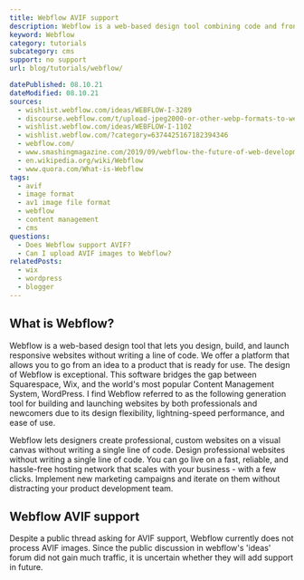 ```yaml
---
title: Webflow AVIF support
description: Webflow is a web-based design tool combining code and frontend editing. Learn how to use AVIF images within Webflow.
keyword: Webflow
category: tutorials
subcategory: cms
support: no support
url: blog/tutorials/webflow/

datePublished: 08.10.21
dateModified: 08.10.21
sources:
  - wishlist.webflow.com/ideas/WEBFLOW-I-3289
  - discourse.webflow.com/t/upload-jpeg2000-or-other-webp-formats-to-webflow/95669
  - wishlist.webflow.com/ideas/WEBFLOW-I-1102
  - wishlist.webflow.com/?category=6374425167182394346
  - webflow.com/
  - www.smashingmagazine.com/2019/09/webflow-the-future-of-web-development/
  - en.wikipedia.org/wiki/Webflow
  - www.quora.com/What-is-Webflow
tags:
  - avif
  - image format
  - av1 image file format
  - webflow
  - content management
  - cms
questions:
  - Does Webflow support AVIF?
  - Can I upload AVIF images to Webflow?
relatedPosts:
  - wix
  - wordpress
  - blogger
---
```


## What is Webflow?

Webflow is a web-based design tool that lets you design, build, and launch responsive websites without writing a line of code. We offer a platform that allows you to go from an idea to a product that is ready for use. The design of Webflow is exceptional. This software bridges the gap between Squarespace, Wix, and the world's most popular Content Management System, WordPress. I find Webflow referred to as the following generation tool for building and launching websites by both professionals and newcomers due to its design flexibility, lightning-speed performance, and ease of use.

Webflow lets designers create professional, custom websites on a visual canvas without writing a single line of code. Design professional websites without writing a single line of code. You can go live on a fast, reliable, and hassle-free hosting network that scales with your business - with a few clicks. Implement new marketing campaigns and iterate on them without distracting your product development team.

## Webflow AVIF support

Despite a public thread asking for AVIF support, Webflow currently does not process AVIF images. Since the public discussion in webflow's 'ideas' forum did not gain much traffic, it is uncertain whether they will add support in future.
